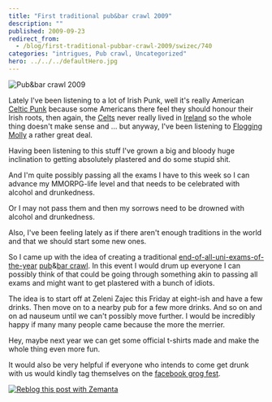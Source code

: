 ```yaml
---
title: "First traditional pub&bar crawl 2009"
description: ""
published: 2009-09-23
redirect_from:
  - /blog/first-traditional-pubbar-crawl-2009/swizec/740
categories: "intrigues, Pub crawl, Uncategorized"
hero: ../../../defaultHero.jpg
---
```


![Pub&bar crawl 2009](https://profile.ak.fbcdn.net/object2/1151/106/n151604063816_7893.jpg)

Lately I've been listening to a lot of Irish Punk, well it's really American [Celtic Punk](http://en.wikipedia.org/wiki/Celtic_punk) because some Americans there feel they should honour their Irish roots, then again, the [Celts](http://en.wikipedia.org/wiki/Celts "Celts") never really lived in [Ireland](http://en.wikipedia.org/wiki/Ireland) so the whole thing doesn't make sense and ... but anyway, I've been listening to [Flogging Molly](http://en.wikipedia.org/wiki/Flogging_Molly) a rather great deal.


Having been listening to this stuff I've grown a big and bloody huge inclination to getting absolutely plastered and do some stupid shit. 

And I'm quite possibly passing all the exams I have to this week so I can advance my MMORPG-life level and that needs to be celebrated with alcohol and drunkedness.

Or I may not pass them and then my sorrows need to be drowned with alcohol and drunkedness.

Also, I've been feeling lately as if there aren't enough traditions in the world and that we should start some new ones.

So I came up with the idea of creating a traditional [end-of-all-uni-exams-of-the-year](http://www.facebook.com/event.php?eid=151604063816&ref=mf) [pub](http://en.wikipedia.org/wiki/Public_house)&[bar crawl](http://en.wikipedia.org/wiki/Pub_crawl). In this event I would drum up everyone I can possibly think of that could be going through something akin to passing all exams and might want to get plastered with a bunch of idiots.

The idea is to start off at Zeleni Zajec this Friday at eight-ish and have a few drinks. Then move on to a nearby pub for a few more drinks. And so on and on ad nauseum until we can't possibly move further. I would be incredibly happy if many many people came because the more the merrier.

Hey, maybe next year we can get some official t-shirts made and make the whole thing even more fun.

It would also be very helpful if everyone who intends to come get drunk with us would kindly tag themselves on the [facebook grog fest](http://www.facebook.com/event.php?eid=151604063816&ref=mf).

[![Reblog this post with Zemanta](https://img.zemanta.com/reblog_e.png?x-id=5b1f3817-8f6f-4c8a-b024-05c5a097a229)](http://reblog.zemanta.com/zemified/5b1f3817-8f6f-4c8a-b024-05c5a097a229/)
